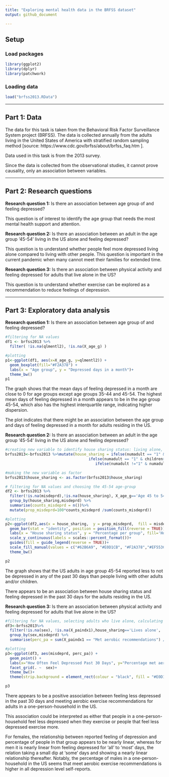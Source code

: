 ```yaml
---
title: "Exploring mental health data in the BRFSS dataset"
output: github_document

---
```


## Setup

### Load packages

```r
library(ggplot2)
library(dplyr)
library(patchwork)
```

### Loading data


```r
load("brfss2013.RData")
```



* * *

## Part 1: Data



The data for this task is taken from the Behavioral Risk Factor Surveillance System project (BRFSS). The data is collected annually from the adults living in the United States of America with stratified random sampling method [source: https://www.cdc.gov/brfss/about/brfss_faq.htm ]. 

Data used in this task is from the 2013 survey. 

Since the data is collected from the observational studies, it cannot prove causality, only an association between variables. 


* * *

## Part 2: Research questions


**Research question 1:**
Is there an association between age group of  and feeling depressed?

This question is of interest to identify the age group that needs the most mental health support and attention. 

**Research question 2:**
Is there an association between an adult in the age group '45-54' living in the US alone and feeling depressed?

This question is to understand whether people feel more depressed living alone compared to living with other people. This question is important in the current pandemic when many cannot meet their families for extended time. 

**Research question 3:**
Is there an association between physical activity and feeling depressed for adults that live alone in the US?

This question is to understand whether exercise can be explored as a recommendation to reduce feelings of depression. 

* * *

## Part 3: Exploratory data analysis


**Research question 1:**
Is there an association between age group of  and feeling depressed?
```r
#filtering for NA values
df1 <- brfss2013 %>% 
  filter( !is.na(qlmentl2), !is.na(X_age_g) )

#plotting
p1<-ggplot(df1, aes(x=X_age_g, y=qlmentl2)) + 
  geom_boxplot(fill="#F2A378") +
  labs(x = "Age group", y = "Depressed days in a month")+
  theme_bw()
p1
```

The graph shows that the mean days of feeling depressed in a month are close to 0 for age groups except age groups 35-44 and 45-54. The highest mean days of feeling depressed in a month appears to be in the age group 45-54, which also has the highest interquartile range, indicating higher dispersion. 

The plot indicates that there might be an association between the age group and days of feeling depressed in a month for adults residing in the US. 


**Research question 2:**
Is there an association between an adult in the age group '45-54' living in the US alone  and feeling depressed?
```r
#creating new variable to identify house sharing status: living alone, living with at least one other adult and/or children, living with no other adults but with at least one child
brfss2013<-brfss2013 %>%mutate(house_sharing = ifelse(numadult == "1" & children==0,"Lives alone",
                                     ifelse(numadult == "1" & children>0,"Lives with children",
                                        ifelse(numadult !="1" & numadult !="NA", "Lives with adults", "NA"))))

#making the new variable as factor
brfss2013$house_sharing <- as.factor(brfss2013$house_sharing)

# filtering for NA values and choosing the 45-54 age-group
df2 <- brfss2013 %>%
  filter(!is.na(misdeprd),!is.na(house_sharing), X_age_g=='Age 45 to 54' )  %>% 
  group_by(house_sharing,misdeprd) %>%
  summarise(counts_misdeprd = n())%>% 
  mutate(prop_misdeprd=100*counts_misdeprd /sum(counts_misdeprd))

#plotting
p2<-ggplot(df2,aes(x = house_sharing,  y = prop_misdeprd,  fill = misdeprd)) +
  geom_bar(stat = "identity", position = position_fill(reverse = TRUE))+
  labs(x = "House sharing status", y = "Percentage per group", fill='How Often Feel Depressed Past 30 Days')+
  scale_y_continuous(labels = scales::percent_format())+
  guides(fill = guide_legend(reverse = TRUE))+
  scale_fill_manual(values = c("#62B6A9", "#E0D1CB", "#F2A378","#EF553C", "#2E2B3D" ))+
  theme_bw()

p2

```

The graph shows that the US adults in age group 45-54 reported less to not be depressed in any of the past 30 days than people living with other adults and/or children.

There appears to be an association between house sharing status and feeling depressed in the past 30 days for the adults residing in the US.

**Research question 3:**
Is there an association between physical activity and feeling depressed for adults that live alone in the US?
```r
#filtering for NA values, selecting adults who live alone, calculating percentage of adults that meet aerobic recommendations
df3<-brfss2013%>%
  filter(!is.na(sex), !is.na(X_paindx1),house_sharing=='Lives alone', !is.na(misdeprd))  %>% 
  group_by(sex,misdeprd) %>% 
  summarise(perc_pa = sum(X_paindx1 == "Met aerobic recommendations") / n())

#plotting
p3<-ggplot(df3, aes(misdeprd, perc_pa)) +
  geom_point() +
  labs(x="How Often Feel Depressed Past 30 Days", y="Percentage met aerobic exercise recommendations")+
  facet_grid(. ~  sex)+
  theme_bw()+
  theme(strip.background = element_rect(colour = "black", fill = "#E0D1CB"))

p3

```

There appears to be a positive association between feeling less depressed in the past 30 days and meeting aerobic exercise recommendations for adults in a one-person-household in the US.

This association could be interpreted as either that people in a one-person-household feel less depressed when they exercise or people that feel less depressed exercise more. 

For females, the relationship between reported feeling of depression and percentage of people in that group appears to be nearly linear, whereas for men it is nearly linear from feeling depressed for 'all' to 'most' days, the relation taking a small dip at 'some' days and showing a nearly linear relationship thereafter. Notably, the percentage of males in a one-person-household in the US seems that meet aerobic exercise recommendations is higher in all depression level self-reports. 
